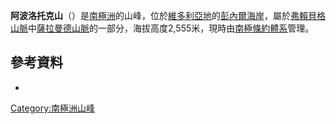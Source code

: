 {{coord|72|15|S|164|29|E|display=title}}

'''阿波洛托克山'''（{{lang-en|Mount Apolotok}}）是[[南極洲|南極洲]]的山峰，位於[[維多利亞地|維多利亞地]]的[[彭內爾海岸|彭內爾海岸]]，屬於[[弗賴貝格山脈|弗賴貝格山脈]]中[[薩拉曼德山脈|薩拉曼德山脈]]的一部分，海拔高度2,555米，現時由[[南極條約體系|南極條約體系]]管理。

==參考資料==
* {{usgs-gazetteer}}

{{Antarctica-geo-stub}}
[[Category:南極洲山峰|Category:南極洲山峰]]